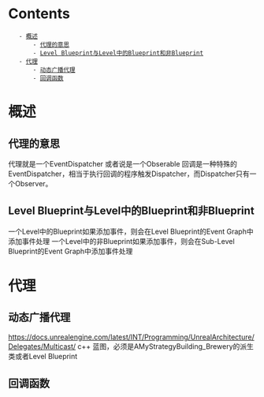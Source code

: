 = Contents =
    - [[#概述|概述]]
        - [[#概述#代理的意思|代理的意思]]
        - [[#概述#Level Blueprint与Level中的Blueprint和非Blueprint|Level Blueprint与Level中的Blueprint和非Blueprint]]
    - [[#代理|代理]]
        - [[#代理#动态广播代理|动态广播代理]]
        - [[#代理#回调函数|回调函数]]





= 概述 = 

== 代理的意思 ==
代理就是一个EventDispatcher
或者说是一个Obserable
回调是一种特殊的EventDispatcher，相当于执行回调的程序触发Dispatcher，而Dispatcher只有一个Observer。

== Level Blueprint与Level中的Blueprint和非Blueprint ==
一个Level中的Blueprint如果添加事件，则会在Level Blueprint的Event Graph中添加事件处理
一个Level中的非Blueprint如果添加事件，则会在Sub-Level Blueprint的Event Graph中添加事件处理

= 代理 =
== 动态广播代理 ==
https://docs.unrealengine.com/latest/INT/Programming/UnrealArchitecture/Delegates/Multicast/
c++
{{{class = "brush:c++"
	// 声明代理
	DECLARE_DYNAMIC_MULTICAST_DELEGATE(FWaveSpawnedDelegate)
	
	class AMyStrategyBuilding_Brewery : public AMyStrategyBuilding {
	public:
		// 定义代理变量
		// 这里要写为BlueprintAssignable
		UPROPERTY(BlueprintAssignable)
		FWaveSpawnedDelegate OnWaveSpawnedDelegate;
	}
	
	// 广播代理，不一定是定义代理变量的类发起广播
	// 但处理代理必须是定义代理对象的子类
	void SomeFunction() {
		Brewery->FWaveSpawnedDelegate.Broadcast();
	}
}}}
蓝图，必须是AMyStrategyBuilding_Brewery的派生类或者Level Blueprint
{{file:DynamicMulticastDelegate.png}}

== 回调函数 ==
{{{class = "brush:c++"
	DECLARE_DELEGATE(FCallbackDelegate)
		
	class UMyObject : public UObject {
	public:
		FCallbackDelegate CallbackDelegate;
	}
	
	void UMyObject::BindLikeThis() {
		CallbackDelegate Callback;
		Callback.BindUObject(this, &UMyObject::CallbackHandleHere);
		CallbackDelegate = Callback;
	}
	
	void UMyObject::UnbindLikeThis() {
		CallbackDelegate.Unbind()
	}
	
	void UMyObject::CallbackHandleHere() {

	}
	
	void UMyObject::CallbackTrigger() {
		CallbackDelegate.ExecuteIfBound();
	}
}}}

